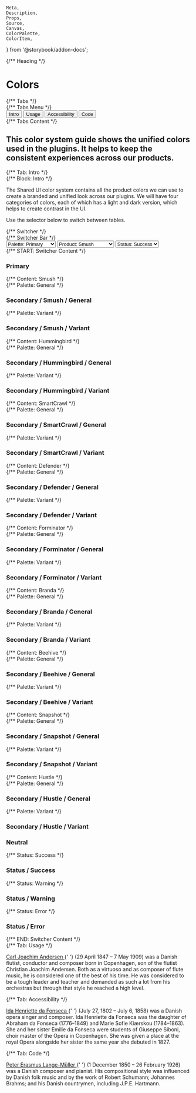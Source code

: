 	Meta,
	Description,
	Props,
	Source,
	Canvas,
	ColorPalette,
	ColorItem,
} from '@storybook/addon-docs';

<Meta title="SUI/Utilities/Colors" />

<script>{CSB.loadTabs(document)}</script>

<script>{CSB.loadSwitcher(document)}</script>

<script>{CSB.loadPalette(document)}</script>

<div className="csb-page csb-page--white">
	{/** Heading */}
	<div className="csb-heading" style={{ borderBottom: 0 }}>
		<div className="csb-content">
			<h1 className="csb-page__title">Colors</h1>
		</div>
	</div>
	{/** Tabs */}
	<div className="csb-tabs">
		{/** Tabs Menu */}
		<div
			role="tablist"
			aria-labelledby="tablist-1"
			className="csb-tabs__menu manual"
		>
			<div className="csb-content" style={{ paddingTop: 0, paddingBottom: 0 }}>
				<button
					id="tab__intro"
					className="csb-tabs__item"
					type="button"
					role="tab"
					aria-selected="true"
					aria-controls="tabpanel__intro"
				>
					<span className="csb-tabs__item-focus">Intro</span>
				</button>
				<button
					id="tab__usage"
					className="csb-tabs__item"
					type="button"
					role="tab"
					aria-selected="false"
					aria-controls="tabpanel__usage"
					tabIndex="-1"
				>
					<span className="csb-tabs__item-focus">Usage</span>
				</button>
				<button
					id="tab__accessibility"
					className="csb-tabs__item"
					type="button"
					role="tab"
					aria-selected="false"
					aria-controls="tabpanel__accessibility"
					tabIndex="-1"
				>
					<span className="csb-tabs__item-focus">Accessibility</span>
				</button>
				<button
					id="tab__code"
					className="csb-tabs__item"
					type="button"
					role="tab"
					aria-selected="false"
					aria-controls="tabpanel__code"
					tabIndex="-1"
				>
					<span className="csb-tabs__item-focus">Code</span>
				</button>
			</div>
		</div>
		{/** Tabs Content */}
		<div className="csb-tabs__content csb-content">
			<h2 className="csb-page__subtitle">
				This color system guide shows the unified colors used in the plugins. It
				helps to keep the consistent experiences across our products.
			</h2>
			{/** Tab: Intro */}
			<div
				id="tabpanel__intro"
				className="csb-tabs__panel"
				role="tabpanel"
				aria-labelledby="tab__intro"
			>
				{/** Block: Intro */}
				<div className="csb-block" style={{ borderBottom: 0, paddingBottom: 0 }}>
					<p>
						The Shared UI color system contains all the product colors we can
						use to create a branded and unified look across our plugins. We will
						have four categories of colors, each of which has a light and dark
						version, which helps to create contrast in the UI.
					</p>
					<p>Use the selector below to switch between tables.</p>
				</div>
				<div className="csb-block">
					{/** Switcher */}
					<div className="csb-switcher">
						{/** Switcher Bar */}
						<div className="csb-switcher__bar">
							<select
								id="palette-picker"
								className="csb-select csb-switcher__select"
							>
								<option value="palette-picker--primary">
									Palette: Primary
								</option>
								<option value="palette-picker--secondary">
									Palette: Secondary
								</option>
								<option value="palette-picker--neutral">
									Palette: Neutral
								</option>
								<option value="palette-picker--status">Palette: Status</option>
							</select>
							<select
								id="subpalette-picker"
								className="csb-select csb-switcher__select is-hidden"
								data-switcher-parent="palette-picker"
								data-switcher-child="palette-picker--secondary"
							>
								<option value="subpalette-picker--smush">Product: Smush</option>
								<option value="subpalette-picker--hummingbird">
									Product: Hummingbird
								</option>
								<option value="subpalette-picker--smartcrawl">
									Product: SmartCrawl
								</option>
								<option value="subpalette-picker--defender">
									Product: Defender
								</option>
								<option value="subpalette-picker--forminator">
									Product: Forminator
								</option>
								<option value="subpalette-picker--branda">
									Product: Branda
								</option>
								<option value="subpalette-picker--beehive">
									Product: Beehive
								</option>
								<option value="subpalette-picker--snapshot">
									Product: Snapshot
								</option>
								<option value="subpalette-picker--hustle">
									Product: Hustle
								</option>
							</select>
							<select
								id="palette-status"
 								className="csb-select csb-switcher__select is-hidden"
								data-switcher-parent="palette-picker"
								data-switcher-child="palette-picker--status"
							>
								<option value="palette-status--success">
									Status: Success
								</option>
								<option value="palette-status--warning">
									Status: Warning
								</option>
								<option value="palette-status--error">
									Status: Error
								</option>
							</select>
						</div>
						{/** START: Switcher Content */}
						<div
							id="palette-picker--primary"
							className="csb-switcher__content"
							data-switcher-group="palette-picker"
						>
							<h3 className="csb-block__title">Primary</h3>
							<ColorPalette>
								<ColorItem
									title="Blue / Dark / 10"
									colors={{
										'$color-primary--10': '#081630',
									}}
								/>
								<ColorItem
									title="Blue / Dark / 30"
									colors={{
										'$color-primary--30': '#184291',
									}}
								/>
								<ColorItem
									title="Blue / Base / 50"
									colors={{
										'$color-primary--50': '#286EF1',
									}}
								/>
								<ColorItem
									title="Blue / Light / 70"
									colors={{
										'$color-primary--70': '#D5E3FD',
									}}
								/>
								<ColorItem
									title="Blue / Light / 90"
									colors={{
										'$color-primary--90': '#EAF1FE',
									}}
								/>
							</ColorPalette>
						</div>
						<div
							id="palette-picker--secondary"
							className="csb-switcher__content is-hidden"
							data-switcher-group="palette-picker"
						>
							{/** Content: Smush */}
							<div
								id="subpalette-picker--smush"
								className="csb-switcher__content"
								data-switcher-group="subpalette-picker"
							>
								{/** Palette: General */}
								<div className="csb-block">
									<h3 className="csb-block__title">Secondary / Smush / General</h3>
									<ColorPalette>
										<ColorItem
											title="General / Dark / 10"
											colors={{
												'hsl(190,67,11)': '#09272D',
											}}
										/>
										<ColorItem
											title="General / Dark / 30"
											colors={{
												'hsl(189,68,16)': '#0D3B43',
											}}
										/>
										<ColorItem
											title="General / Base / 50"
											colors={{
												'hsl(189,74,53)': '#2DC4E0',
											}}
										/>
										<ColorItem
											title="General / Light / 70"
											colors={{
												'hsl(190,75,86)': '#C0EDF6',
											}}
										/>
										<ColorItem
											title="General / Light / 90"
											colors={{
												'hsl(190,75,95)': '#EAF9FC',
											}}
										/>
									</ColorPalette>
								</div>
    							{/** Palette: Variant */}
								<div className="csb-block">
									<h3 className="csb-block__title">Secondary / Smush / Variant</h3>
									<ColorPalette>
										<ColorItem
											title="Variant / Dark / 10"
											colors={{
												'hsl(260,43,4)': '#09060F',
											}}
										/>
										<ColorItem
											title="Variant / Dark / 30"
											colors={{
												'hsl(262,44,19)': '#2B1B46',
											}}
										/>
										<ColorItem
											title="Variant / Base / 50"
											colors={{
												'hsl(263,45,21)': '#2F1D4D',
											}}
										/>
										<ColorItem
											title="Variant / Light / 70"
											colors={{
												'hsl(264,67,85)': '#D3BEF2',
											}}
										/>
										<ColorItem
											title="Variant / Light / 90"
											colors={{
												'hsl(265,100,95)': '#F1E7FF',
											}}
										/>
									</ColorPalette>
								</div>
    						</div>
    						{/** Content: Hummingbird */}
    						<div
    							id="subpalette-picker--hummingbird"
    							className="csb-switcher__content is-hidden"
    							data-switcher-group="subpalette-picker"
    						>
    							{/** Palette: General */}
								<div className="csb-block">
									<h3 className="csb-block__title">Secondary / Hummingbird / General</h3>
									<ColorPalette>
										<ColorItem
											title="General / Dark / 10"
											colors={{
												'hsl(25,62,12)': '#331C0C',
											}}
										/>
										<ColorItem
											title="General / Dark / 30"
											colors={{
												'hsl(25,62,31)': '#80471E',
											}}
										/>
										<ColorItem
											title="General / Base / 50"
											colors={{
												'hsl(25,100,62)': '#FF8E3C',
											}}
										/>
										<ColorItem
											title="General / Light / 70"
											colors={{
												'hsl(25,100,89)': '#FFDDC5',
											}}
										/>
										<ColorItem
											title="General / Light / 90"
											colors={{
												'hsl(25,100,96)': '#FFF4EC',
											}}
										/>
									</ColorPalette>
								</div>
    							{/** Palette: Variant */}
								<div className="csb-block">
									<h3 className="csb-block__title">Secondary / Hummingbird / Variant</h3>
									<ColorPalette>
										<ColorItem
											title="Variant / Dark / 10"
											colors={{
												'hsl(188,62,5)': '#051315',
											}}
										/>
										<ColorItem
											title="Variant / Dark / 30"
											colors={{
												'hsl(186,58,13)': '#0E3135',
											}}
										/>
										<ColorItem
											title="Variant / Base / 50"
											colors={{
												'hsl(186,59,26)': '#1B6169',
											}}
										/>
										<ColorItem
											title="Variant / Light / 70"
											colors={{
												'hsl(185,20,78)': '#BBD0D2',
											}}
										/>
										<ColorItem
											title="Variant / Light / 90"
											colors={{
												'hsl(187,21,93)': '#E8EFF0',
											}}
										/>
									</ColorPalette>
								</div>
    						</div>
    						{/** Content: SmartCrawl */}
    						<div
    							id="subpalette-picker--smartcrawl"
    							className="csb-switcher__content is-hidden"
    							data-switcher-group="subpalette-picker"
    						>
								{/** Palette: General */}
								<div className="csb-block">
									<h3 className="csb-block__title">Secondary / SmartCrawl / General</h3>
									<ColorPalette>
										<ColorItem
											title="General / Dark / 10"
											colors={{
												'hsl(7,91,9)': '#2C0702',
											}}
										/>
										<ColorItem
											title="General / Dark / 30"
											colors={{
												'hsl(7,91,32)': '#9B1907',
											}}
										/>
										<ColorItem
											title="General / Base / 50"
											colors={{
												'hsl(7,91,45)': '#DE240A',
											}}
										/>
										<ColorItem
											title="General / Light / 70"
											colors={{
												'hsl(7,76,84)': '#F5BDB6',
											}}
										/>
										<ColorItem
											title="General / Light / 90"
											colors={{
												'hsl(6,78,95)': '#FCE9E7',
											}}
										/>
									</ColorPalette>
								</div>
								{/** Palette: Variant */}
								<div className="csb-block">
									<h3 className="csb-block__title">Secondary / SmartCrawl / Variant</h3>
									<ColorPalette>
										<ColorItem
											title="Variant / Dark / 10"
											colors={{
												'hsl(210,2,17)': '#2B2C2D',
											}}
										/>
										<ColorItem
											title="Variant / Dark / 30"
											colors={{
												'hsl(200,3,60)': '#979B9D',
											}}
										/>
										<ColorItem
											title="Variant / Base / 50"
											colors={{
												'hsl(193,13,86)': '#D7DEE0',
											}}
										/>
										<ColorItem
											title="Variant / Light / 70"
											colors={{
												'hsl(195,14,95)': '#EFF2F3',
											}}
										/>
										<ColorItem
											title="Variant / Light / 90"
											colors={{
												'hsl(210,14,97)': '#F7F8F9',
											}}
										/>
									</ColorPalette>
								</div>
    						</div>
    						{/** Content: Defender */}
    						<div
    							id="subpalette-picker--defender"
    							className="csb-switcher__content is-hidden"
    							data-switcher-group="subpalette-picker"
    						>
								{/** Palette: General */}
								<div className="csb-block">
									<h3 className="csb-block__title">Secondary / Defender / General</h3>
									<ColorPalette>
										<ColorItem
											title="General / Dark / 10"
											colors={{
												'hsl(0,0,2)': '#040404',
											}}
										/>
										<ColorItem
											title="General / Dark / 30"
											colors={{
												'hsl(220,5,12)': '#1C1D1F',
											}}
										/>
										<ColorItem
											title="General / Base / 50"
											colors={{
												'hsl(210,5,16)': '#282A2C',
											}}
										/>
										<ColorItem
											title="General / Light / 70"
											colors={{
												'hsl(240,1,75)': '#BFBFC0',
											}}
										/>
										<ColorItem
											title="General / Light / 90"
											colors={{
												'hsl(0,0,92)': '#EAEAEA',
											}}
										/>
									</ColorPalette>
								</div>
								{/** Palette: Variant */}
								<div className="csb-block">
									<h3 className="csb-block__title">Secondary / Defender / Variant</h3>
									<ColorPalette>
										<ColorItem
											title="Variant / Dark / 10"
											colors={{
												'hsl(26,72,6)': '#190D04',
											}}
										/>
										<ColorItem
											title="Variant / Dark / 30"
											colors={{
												'hsl(25,70,35)': '#964E1A',
											}}
										/>
										<ColorItem
											title="Variant / Base / 50"
											colors={{
												'hsl(25,95,58)': '#FA822C',
											}}
										/>
										<ColorItem
											title="Variant / Light / 70"
											colors={{
												'hsl(25,97,87)': '#FEDAC0',
											}}
										/>
										<ColorItem
											title="Variant / Light / 90"
											colors={{
												'hsl(26,100,96)': '#FFF3EA',
											}}
										/>
									</ColorPalette>
								</div>
    						</div>
    						{/** Content: Forminator */}
    						<div
    							id="subpalette-picker--forminator"
    							className="csb-switcher__content is-hidden"
    							data-switcher-group="subpalette-picker"
    						>
								{/** Palette: General */}
								<div className="csb-block">
									<h3 className="csb-block__title">Secondary / Forminator / General</h3>
									<ColorPalette>
										<ColorItem
											title="General / Dark / 10"
											colors={{
												'hsl(228,45,4)': '#060810',
											}}
										/>
										<ColorItem
											title="General / Dark / 30"
											colors={{
												'hsl(231,44,14)': '#141934',
											}}
										/>
										<ColorItem
											title="General / Base / 50"
											colors={{
												'hsl(229,45,22)': '#1F2852',
											}}
										/>
										<ColorItem
											title="General / Light / 70"
											colors={{
												'hsl(228,13,77)': '#BCBFCB',
											}}
										/>
										<ColorItem
											title="General / Light / 90"
											colors={{
												'hsl(228,13,92)': '#E9EAEE',
											}}
										/>
									</ColorPalette>
								</div>
								{/** Palette: Variant */}
								<div className="csb-block">
									<h3 className="csb-block__title">Secondary / Forminator / Variant</h3>
									<ColorPalette>
										<ColorItem
											title="Variant / Dark / 10"
											colors={{
												'hsl(50,7,17)': '#2E2D28',
											}}
										/>
										<ColorItem
											title="Variant / Dark / 30"
											colors={{
												'hsl(44,7,43)': '#747065',
											}}
										/>
										<ColorItem
											title="Variant / Base / 50"
											colors={{
												'hsl(45,40,85)': '#E8E0C9',
											}}
										/>
										<ColorItem
											title="Variant / Light / 70"
											colors={{
												'hsl(44,43,93)': '#F5F1E6',
											}}
										/>
										<ColorItem
											title="Variant / Light / 90"
											colors={{
												'hsl(50,37,97)': '#FAF9F4',
											}}
										/>
									</ColorPalette>
								</div>
    						</div>
    						{/** Content: Branda */}
    						<div
    							id="subpalette-picker--branda"
    							className="csb-switcher__content is-hidden"
    							data-switcher-group="subpalette-picker"
    						>
								{/** Palette: General */}
								<div className="csb-block">
									<h3 className="csb-block__title">Secondary / Branda / General</h3>
									<ColorPalette>
										<ColorItem
											title="General / Dark / 10"
											colors={{
												'hsl(0,32,15)': '#331A1A',
											}}
										/>
										<ColorItem
											title="General / Dark / 30"
											colors={{
												'hsl(358,33,45)': '#994D4F',
											}}
										/>
										<ColorItem
											title="General / Base / 50"
											colors={{
												'hsl(359,100,75)': '#FF8184',
											}}
										/>
										<ColorItem
											title="General / Light / 70"
											colors={{
												'hsl(358,100,93)': '#FFD9DA',
											}}
										/>
										<ColorItem
											title="General / Light / 90"
											colors={{
												'hsl(355,100,97)': '#FFF2F3',
											}}
										/>
									</ColorPalette>
								</div>
								{/** Palette: Variant */}
								<div className="csb-block">
									<h3 className="csb-block__title">Secondary / Branda / Variant</h3>
									<ColorPalette>
										<ColorItem
											title="Variant / Dark / 10"
											colors={{
												'hsl(0,0,1)': '#030303',
											}}
										/>
										<ColorItem
											title="Variant / Dark / 30"
											colors={{
												'hsl(0,0,7)': '#121212',
											}}
										/>
										<ColorItem
											title="Variant / Base / 50"
											colors={{
												'hsl(0,0,10)': '#1A1A1A',
											}}
										/>
										<ColorItem
											title="Variant / Light / 70"
											colors={{
												'hsl(0,0,73)': '#BABABA',
											}}
										/>
										<ColorItem
											title="Variant / Light / 90"
											colors={{
												'hsl(0,0,91)': '#E8E8E8',
											}}
										/>
									</ColorPalette>
								</div>
    						</div>
    						{/** Content: Beehive */}
    						<div
    							id="subpalette-picker--beehive"
    							className="csb-switcher__content is-hidden"
    							data-switcher-group="subpalette-picker"
    						>
								{/** Palette: General */}
								<div className="csb-block">
									<h3 className="csb-block__title">Secondary / Beehive / General</h3>
									<ColorPalette>
										<ColorItem
											title="General / Dark / 10"
											colors={{
												'hsl(219,100,7)': '#000C22',
											}}
										/>
										<ColorItem
											title="General / Dark / 30"
											colors={{
												'hsl(220,98,20)': '#012365',
											}}
										/>
										<ColorItem
											title="General / Base / 50"
											colors={{
												'hsl(220,99,33)': '#013AA9',
											}}
										/>
										<ColorItem
											title="General / Light / 70"
											colors={{
												'hsl(220,49,80)': '#B3C4E5',
											}}
										/>
										<ColorItem
											title="General / Light / 90"
											colors={{
												'hsl(221,47,93)': '#E6EBF6',
											}}
										/>
									</ColorPalette>
								</div>
								{/** Palette: Variant */}
								<div className="csb-block">
									<h3 className="csb-block__title">Secondary / Beehive / Variant</h3>
									<ColorPalette>
										<ColorItem
											title="Variant / Dark / 10"
											colors={{
												'hsl(43,46,14)': '#332A13',
											}}
										/>
										<ColorItem
											title="Variant / Dark / 30"
											colors={{
												'hsl(43,45,34)': '#7F6930',
											}}
										/>
										<ColorItem
											title="Variant / Base / 50"
											colors={{
												'hsl(43,99,69)': '#FED260',
											}}
										/>
										<ColorItem
											title="Variant / Light / 70"
											colors={{
												'hsl(44,100,91)': '#FFF2CF',
											}}
										/>
										<ColorItem
											title="Variant / Light / 90"
											colors={{
												'hsl(45,100,97)': '#FFFBEF',
											}}
										/>
									</ColorPalette>
								</div>
    						</div>
    						{/** Content: Snapshot */}
    						<div
    							id="subpalette-picker--snapshot"
    							className="csb-switcher__content is-hidden"
    							data-switcher-group="subpalette-picker"
    						>
								{/** Palette: General */}
								<div className="csb-block">
									<h3 className="csb-block__title">Secondary / Snapshot / General</h3>
									<ColorPalette>
										<ColorItem
											title="General / Dark / 10"
											colors={{
												'hsl(280,67,4)': '#0B030F',
											}}
										/>
										<ColorItem
											title="General / Dark / 30"
											colors={{
												'hsl(277,66,13)': '#250B35',
											}}
										/>
										<ColorItem
											title="General / Base / 50"
											colors={{
												'hsl(219,57,24)': '#1A325E',
											}}
										/>
										<ColorItem
											title="General / Light / 70"
											colors={{
												'hsl(278,14,67)': '#AE9FB7',
											}}
										/>
										<ColorItem
											title="General / Light / 90"
											colors={{
												'hsl(280,14,92)': '#EBE7ED',
											}}
										/>
									</ColorPalette>
								</div>
								{/** Palette: Variant */}
								<div className="csb-block">
									<h3 className="csb-block__title">Secondary / Snapshot / Variant</h3>
									<ColorPalette>
										<ColorItem
											title="Variant / Dark / 10"
											colors={{
												'hsl(0,0,1)': '#020202',
											}}
										/>
										<ColorItem
											title="Variant / Dark / 30"
											colors={{
												'hsl(120,8,3)': '#060706',
											}}
										/>
										<ColorItem
											title="Variant / Base / 50"
											colors={{
												'hsl(100,7,8)': '#141613',
											}}
										/>
										<ColorItem
											title="Variant / Light / 70"
											colors={{
												'hsl(60,1,72)': '#B9B9B8',
											}}
										/>
										<ColorItem
											title="Variant / Light / 90"
											colors={{
												'hsl(60,2,91)': '#E8E8E7',
											}}
										/>
									</ColorPalette>
								</div>
    						</div>
    						{/** Content: Hustle */}
    						<div
    							id="subpalette-picker--hustle"
    							className="csb-switcher__content is-hidden"
    							data-switcher-group="subpalette-picker"
    						>
								{/** Palette: General */}
								<div className="csb-block">
									<h3 className="csb-block__title">Secondary / Hustle / General</h3>
									<ColorPalette>
										<ColorItem
											title="General / Dark / 10"
											colors={{
												'hsl(0,0,10)': '#1A1A1A',
											}}
										/>
										<ColorItem
											title="General / Dark / 30"
											colors={{
												'hsl(0,0,1)': '#030303',
											}}
										/>
										<ColorItem
											title="General / Base / 50"
											colors={{
												'hsl(0,0,7)': '#121212',
											}}
										/>
										<ColorItem
											title="General / Light / 70"
											colors={{
												'hsl(0,0,73)': '#BABABA',
											}}
										/>
										<ColorItem
											title="General / Light / 90"
											colors={{
												'hsl(0,0,91)': '#E8E8E8',
											}}
										/>
									</ColorPalette>
								</div>
								{/** Palette: Variant */}
								<div className="csb-block">
									<h3 className="csb-block__title">Secondary / Hustle / Variant</h3>
									<ColorPalette>
										<ColorItem
											title="Variant / Dark / 10"
											colors={{
												'hsl(40,65,18)': '#4C3810',
											}}
										/>
										<ColorItem
											title="Variant / Dark / 30"
											colors={{
												'hsl(39,67,42)': '#B38224',
											}}
										/>
										<ColorItem
											title="Variant / Base / 50"
											colors={{
												'hsl(40,100,60)': '#FFBA34',
											}}
										/>
										<ColorItem
											title="Variant / Light / 70"
											colors={{
												'hsl(39,100,88)': '#FFEAC2',
											}}
										/>
										<ColorItem
											title="Variant / Light / 90"
											colors={{
												'hsl(39,100,96)': '#FFF8EB',
											}}
										/>
									</ColorPalette>
								</div>
    						</div>
    					</div>
    					<div
    						id="palette-picker--neutral"
    						className="csb-switcher__content is-hidden"
    						data-switcher-group="palette-picker"
    					>
    						<h3 className="csb-block__title">Neutral</h3>
							<ColorPalette>
								<ColorItem
									title="Neutral / Dark / 10"
									colors={{
										'$color-neutral--10': '#1A1A1A',
									}}
								/>
								<ColorItem
									title="Neutral / Base / 50"
									colors={{
										'$color-neutral--50': '#505050',
									}}
								/>
								<ColorItem
									title="Neutral / Light / 60"
									colors={{
										'$color-neutral--60': '#737373',
									}}
								/>
								<ColorItem
									title="Neutral / Light / 70"
									colors={{
										'$color-neutral--70': '#AAAAAA',
									}}
								/>
								<ColorItem
									title="Neutral / Light / 80"
									colors={{
										'$color-neutral--80': '#E6E6E6',
									}}
								/>
								<ColorItem
									title="Neutral / Light / 90"
									colors={{
										'$color-neutral--90': '#F2F2F2',
									}}
								/>
								<ColorItem
									title="Neutral / Light / 95"
									colors={{
										'$color-neutral--95': '#F8F8F8',
									}}
								/>
								<ColorItem
									title="Neutral / Light / 100"
									colors={{
										'$color-neutral--100': '#FFFFFF',
									}}
								/>
							</ColorPalette>
    					</div>
    					<div
    						id="palette-picker--status"
    						className="csb-switcher__content is-hidden"
    						data-switcher-group="palette-picker"
    					>
							{/** Status: Success */}
							<div id="palette-status--success" className="csb-switcher__content" data-switcher-group="palette-status">
								<h3 className="csb-block__title">Status / Success</h3>
								<ColorPalette>
									<ColorItem
										title="Green / Dark / 10"
										colors={{
											'$color-success--10': '#05250F',
										}}
									/>
									<ColorItem
										title="Green / Dark / 30"
										colors={{
											'$color-success--30': '#0C5E26',
										}}
									/>
									<ColorItem
										title="Green / Base / 50"
										colors={{
											'$color-success--50': '#18BB4B',
										}}
									/>
									<ColorItem
										title="Green / Light / 70"
										colors={{
											'$color-success--70': '#BAEBC9',
										}}
									/>
									<ColorItem
										title="Green / Light / 90"
										colors={{
											'$color-success--90': '#E8F8ED',
										}}
									/>
								</ColorPalette>
							</div>
							{/** Status: Warning */}
							<div id="palette-status--warning" className="csb-switcher__content is-hidden" data-switcher-group="palette-status">
								<h3 className="csb-block__title">Status / Warning</h3>
								<ColorPalette>
									<ColorItem
										title="Yellow / Dark / 10"
										colors={{
											'$color-warning--10': '#191609',
										}}
									/>
									<ColorItem
										title="Yellow / Dark / 30"
										colors={{
											'$color-warning--30': '#5B502B',
										}}
									/>
									<ColorItem
										title="Yellow / Base / 50"
										colors={{
											'$color-warning--50': '#FFCC20',
										}}
									/>
									<ColorItem
										title="Yellow / Light / 70"
										colors={{
											'$color-warning--70': '#FFF4CE',
										}}
									/>
									<ColorItem
										title="Yellow / Light / 90"
										colors={{
											'$color-warning--90': '#FFFBEF',
										}}
									/>
								</ColorPalette>
							</div>
							{/** Status: Error */}
							<div id="palette-status--error" className="csb-switcher__content is-hidden" data-switcher-group="palette-status">
								<h3 className="csb-block__title">Status / Error</h3>
								<ColorPalette>
									<ColorItem
										title="Red / Dark / 10"
										colors={{
											'$color-error--10': '#180909',
										}}
									/>
									<ColorItem
										title="Red / Dark / 30"
										colors={{
											'$color-error--30': '#AB403E',
										}}
									/>
									<ColorItem
										title="Red / Base / 50"
										colors={{
											'$color-error--50': '#F45C59',
										}}
									/>
									<ColorItem
										title="Red / Light / 70"
										colors={{
											'$color-error--70': '#FCCECD',
										}}
									/>
									<ColorItem
										title="Red / Light / 90"
										colors={{
											'$color-error--90': '#FEEFEE',
										}}
									/>
								</ColorPalette>
							</div>
    					</div>
						{/** END: Switcher Content */}
    				</div>
    			</div>
    		</div>
    		{/** Tab: Usage */}
    		<div
    			id="tabpanel__usage"
    			className="csb-tabs__panel is-hidden"
    			role="tabpanel"
    			aria-labelledby="tab__usage"
    		>
    			<p>
    				<a href="https://en.wikipedia.org/wiki/Joachim_Andersen_(composer)">
    					Carl Joachim Andersen
    				</a>{' '}
    				(29 April 1847 – 7 May 1909) was a Danish flutist, conductor and
    				composer born in Copenhagen, son of the flutist Christian Joachim
    				Andersen. Both as a virtuoso and as composer of flute music, he is
    				considered one of the best of his time. He was considered to be a
    				tough leader and teacher and demanded as such a lot from his
    				orchestras but through that style he reached a high level.
    			</p>
    		</div>
    		{/** Tab: Accessibility */}
    		<div
    			id="tabpanel__accessibility"
    			className="csb-tabs__panel is-hidden"
    			role="tabpanel"
    			aria-labelledby="tab__accessibility"
    		>
    			<p>
    				<a href="https://en.wikipedia.org/wiki/Ida_Henriette_da_Fonseca">
    					Ida Henriette da Fonseca
    				</a>{' '}
    				(July 27, 1802 – July 6, 1858) was a Danish opera singer and composer.
    				Ida Henriette da Fonseca was the daughter of Abraham da Fonseca
    				(1776–1849) and Marie Sofie Kiærskou (1784–1863). She and her sister
    				Emilie da Fonseca were students of Giuseppe Siboni, choir master of
    				the Opera in Copenhagen. She was given a place at the royal Opera
    				alongside her sister the same year she debuted in 1827.
    			</p>
    		</div>
    		{/** Tab: Code */}
    		<div
    			id="tabpanel__code"
    			className="csb-tabs__panel is-hidden"
    			role="tabpanel"
    			aria-labelledby="tab__code"
    		>
    			<p>
    				<a href="https://en.wikipedia.org/wiki/Peter_Lange-M%C3%BCller">
    					Peter Erasmus Lange-Müller
    				</a>{' '}
    				(1 December 1850 – 26 February 1926) was a Danish composer and
    				pianist. His compositional style was influenced by Danish folk music
    				and by the work of Robert Schumann; Johannes Brahms; and his Danish
    				countrymen, including J.P.E. Hartmann.
    			</p>
    		</div>
    	</div>
    </div>

</div>
